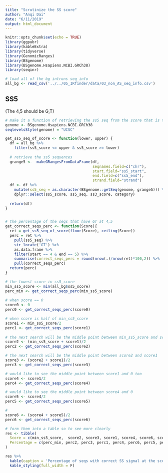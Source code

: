 ```yaml
---
title: "Scrutinize the SS score"
author: "Anqi Dai"
date: "6/11/2019"
output: html_document
---
```


```r
knitr::opts_chunk$set(echo = TRUE)
library(ggpubr)
library(kableExtra)
library(tidyverse)
library(GenomicRanges)
library(BSgenome)
library(BSgenome.Hsapiens.NCBI.GRCh38)
library(seqinr)
```

```r
# load all of the bg introns seq info
all_bg <- read_csv('../../05_IRfinder/data/03_non_AS_seq_info.csv')
```

## SS5 

(The 4,5 should be G,T)

```r
# make it a function of retrieving the ss5 seq from the score that is the input
genome <- BSgenome.Hsapiens.NCBI.GRCh38
seqlevelsStyle(genome) = "UCSC"

get_ss5_seq_of_score <- function(lower, upper) {
  df = all_bg %>% 
    filter(ss5_score <= upper & ss5_score >= lower)
  
  # retrieve the ss5 sequences
  grange5 <-  makeGRangesFromDataFrame(df, 
                                       seqnames.field=c("chr"),  
                                       start.field="ss5_start", 
                                       end.field=c("ss5_end"), 
                                       strand.field="strand")
  df <- df %>% 
    mutate(ss5_seq = as.character(BSgenome::getSeq(genome, grange5))) %>% 
    dplyr::select(ss5_score, ss5_seq, ss3_score, category)
  
  return(df)
}


# the percentage of the seqs that have GT at 4,5
get_correct_seqs_perc <- function(Score){
  ret = get_ss5_seq_of_score(floor(Score), ceiling(Score))
  perc = ret %>% 
    pull(ss5_seq) %>% 
    str_locate('GT') %>% 
    as.data.frame %>% 
    filter(start == 4 & end == 5) %>% 
    summarise(correct_seqs_perc = round(nrow(.)/nrow(ret)*100,2)) %>% 
    pull(correct_seqs_perc)
  return(perc)
}
```

```r
# the lowest score in ss5_score
min_ss5_score <- min(all_bg$ss5_score)
perc_min <- get_correct_seqs_perc(min_ss5_score)
   
# when score == 0
score0 <- 0
perc0 <- get_correct_seqs_perc(score0)

# when score is half of min_ss5_score
score1 <- min_ss5_score/2
perc1 <- get_correct_seqs_perc(score1)
  
# the next search will be the middle point between min_ss5_score and score1
score2 <- (min_ss5_score + score1)/2
perc2 <- get_correct_seqs_perc(score2)

# the next search will be the middle point between score2 and score1
score3 <- (score2 + score1)/2
perc3 <- get_correct_seqs_perc(score3)

# would like to see the middle point between score1 and 0 too
score4 <- score1/2
perc4 <- get_correct_seqs_perc(score4)

# would like to see the middle point between score4 and 0
score5 <- score4/2
perc5 <- get_correct_seqs_perc(score5)

#
score6 <- (score4 + score5)/2
perc6 <- get_correct_seqs_perc(score6)


```

```r
# form them into a table so to see more clearly
res <- tibble(
  Score = c(min_ss5_score,  score2, score3, score1, score4, score6, score5, score0),
  Percentage = c(perc_min, perc2, perc3, perc1, perc4, perc6, perc5, perc0)
) 

res %>% 
  kable(caption = 'Percentage of seqs with correct SS signal at the score threshold') %>% 
  kable_styling(full_width = F)
```

